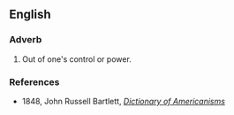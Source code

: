 ==English==

===Adverb===
{{infl|en|phrase|head=[[above]] one's [[bend]]}}

# {{idiom|US|dated}} Out of one's control or power.
{{rfex}}

===References===
* 1848, John Russell Bartlett, ''[http://www.merrycoz.org/voices/bartlett/AMER02.HTM#a Dictionary of Americanisms]''